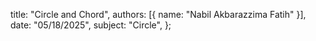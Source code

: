   title: "Circle and Chord",
  authors: [{ name: "Nabil Akbarazzima Fatih" }],
  date: "05/18/2025",
  subject: "Circle",
};
